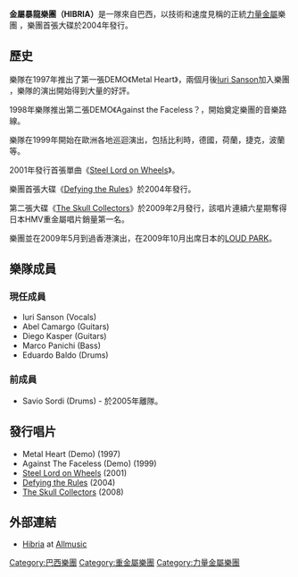 {{unreferenced|time=2019-08-24}}
{{艺人
| Name = HIBRIA 
| Img = Hibria foto press.jpg
| Background = 乐团
| Origin = [[巴西|巴西]]
| Genre = [[力量金属|力量金属]]
| Years_active = 1996 – 現在   
| URL = [http://www.hibria.com/HIBRIA official homepage]   
| Current_members = Iuri Sanson<br />Abel Camargo<br />Diego Kasper<br />Marco Panichi <br />Eduardo Baldo
| Past_members = Savio Sordi  
}}

'''金屬暴龍樂團（HIBRIA）'''是一隊來自巴西，以技術和速度見稱的正統[[力量金屬|力量金屬]]樂團 ，樂團首張大碟於2004年發行。

==歷史==
樂隊在1997年推出了第一張DEMO《Metal Heart》，兩個月後[[Iuri_Sanson|Iuri Sanson]]加入樂團 ，樂隊的演出開始得到大量的好評。

1998年樂隊推出第二張DEMO《Against the Faceless？，開始奠定樂團的音樂路線。

樂隊在1999年開始在歐洲各地巡迴演出，包括比利時，德國，荷蘭，捷克，波蘭等。

2001年發行首張單曲《[[Steel_Lord_on_Wheels|Steel Lord on Wheels]]》。

樂團首張大碟《[[Defying_the_Rules|Defying the Rules]]》於2004年發行。

第二張大碟《[[The_Skull_Collectors|The Skull Collectors]]》於2009年2月發行，該唱片連續六星期奪得日本HMV重金屬唱片銷量第一名。

樂團並在2009年5月到過香港演出，在2009年10月出席日本的[[LOUD_PARK|LOUD PARK]]。

== 樂隊成員 ==
=== 現任成員 ===
* Iuri Sanson (Vocals)
* Abel Camargo (Guitars)
* Diego Kasper (Guitars)
* Marco Panichi (Bass)
* Eduardo Baldo (Drums)

=== 前成員 ===
* Savio Sordi (Drums) - 於2005年離隊。

== 發行唱片 ==
* Metal Heart (Demo) (1997)
* Against The Faceless (Demo) (1999)
* [[Steel_Lord_on_Wheels|Steel Lord on Wheels]] (2001)
* [[Defying_the_Rules|Defying the Rules]] (2004)
* [[The_Skull_Collectors|The Skull Collectors]] (2008)

== 外部連結 ==
* [http://www.allmusicguide.com/cg/amg.dll?p=amg&searchlink=HIBRIA&sql=11:bq5h8q9xbt94~T0 Hibria]{{dead link|date=2018年4月 |bot=InternetArchiveBot |fix-attempted=yes }} at [[Allmusic|Allmusic]]

{{Authority control}}
{{DEFAULTSORT:Hibria}}
[[Category:巴西樂團|Category:巴西樂團]]
[[Category:重金屬樂團|Category:重金屬樂團]]
[[Category:力量金屬樂團|Category:力量金屬樂團]]